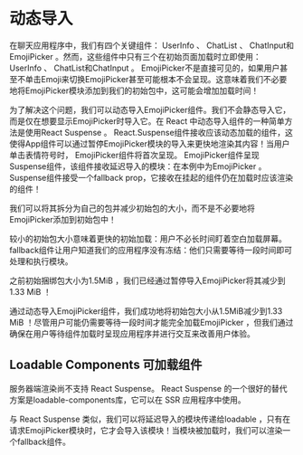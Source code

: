 

# 动态导入

在聊天应用程序中，我们有四个关键组件： UserInfo 、 ChatList 、 ChatInput和EmojiPicker 。然而，这些组件中只有三个在初始页面加载时立即使用： UserInfo 、 ChatList和ChatInput 。 EmojiPicker不是直接可见的，如果用户甚至不单击Emoji来切换EmojiPicker甚至可能根本不会呈现。这意味着我们不必要地将EmojiPicker模块添加到我们的初始包中，这可能会增加加载时间！

为了解决这个问题，我们可以动态导入EmojiPicker组件。我们不会静态导入它，而是仅在想要显示EmojiPicker时导入它。在 React 中动态导入组件的一种简单方法是使用React Suspense 。 React.Suspense组件接收应该动态加载的组件，这使得App组件可以通过暂停EmojiPicker模块的导入来更快地渲染其内容！当用户单击表情符号时， EmojiPicker组件将首次呈现。 EmojiPicker组件呈现Suspense组件，该组件接收延迟导入的模块：在本例中为EmojiPicker 。 Suspense组件接受一个fallback prop，它接收在挂起的组件仍在加载时应该渲染的组件！

我们可以将其拆分为自己的包并减少初始包的大小，而不是不必要地将EmojiPicker添加到初始包中！

<Example1 />

较小的初始包大小意味着更快的初始加载：用户不必长时间盯着空白加载屏幕。 fallback组件让用户知道我们的应用程序没有冻结：他们只需要等待一段时间即可处理和执行模块。

之前初始捆绑包大小为1.5MiB ，我们已经通过暂停导入EmojiPicker将其减少到1.33 MiB ！

<Example2 />

通过动态导入EmojiPicker组件，我们成功地将初始包大小从1.5MiB减少到1.33 MiB ！尽管用户可能仍需要等待一段时间才能完全加载EmojiPicker ，但我们通过确保在用户等待组件加载时呈现应用程序并进行交互来改善用户体验。

<Example3 />

## Loadable Components 可加载组件

服务器端渲染尚不支持 React Suspense。 React Suspense 的一个很好的替代方案是loadable-components库，它可以在 SSR 应用程序中使用。

与 React Suspense 类似，我们可以将延迟导入的模块传递给loadable ，只有在请求EmojiPicker模块时，它才会导入该模块！当模块被加载时，我们可以渲染一个fallback组件。